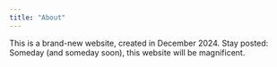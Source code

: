 ```yaml
---
title: "About"
---
```


This is a brand-new website, created in December 2024. Stay posted: Someday (and someday soon), this website will be magnificent.
